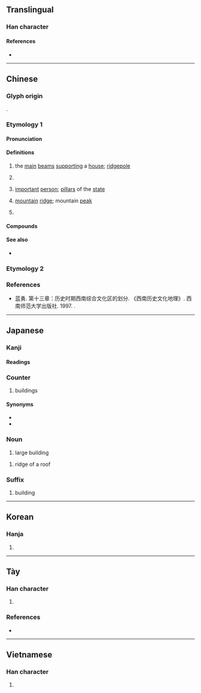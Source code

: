 {{also|栋|楝}}
{{character info}}
==Translingual==

===Han character===
{{Han char|rn=75|rad=木|as=08|sn=12|four=45996|canj=DDW|ids=⿰木東}}

====References====
* {{Han ref|kx=0533.100|dkj=14949|dj=0921.090|hdz=21227.050|uh=68DF|ud=26847|bh=B4C9|bd=46281}}

----

==Chinese==

===Glyph origin===
{{Han etym}}
{{Han compound|木|東|c1=s|c2=p|t1=wood|ls=psc}}.

===Etymology 1===
{{zh-forms|s=栋}}

====Pronunciation====
{{zh-pron
|m=dòng
|c=dung3,dung6
|mn=tòng/qz,tw:tàng/tw:tiòng
|mn_note=tòng - literary; tàng - vernacular
|mn-t=dong3
|mc=y
|oc=y
|ma=
|cat=n,cls
}}

====Definitions====
{{zh-hanzi}}

# {{lb|zh|possibly|obsolete}} the [[main]] [[beam]]s [[support]]ing a [[house]]; [[ridgepole]]
# {{n-g|Classifier for buildings.}}
# {{lb|zh|metaphor}} [[important]] [[person]]; [[pillar]]s of the [[state]]
# {{lb|zh|Sichuanese}} [[mountain]] [[ridge]]; mountain [[peak]]
# {{surname|zh}}

====Compounds====
{{zh-der|棟樑|棟篤笑|棟梁之材|}}

====See also====
* {{zh-l|嶺|mountain ridge, mountain peak}}

===Etymology 2===
{{zh-see|戙|v|Cantonese: to make erect}}

===References===
* 蓝勇. 第十三章：历史时期西南综合文化区的划分. 《西南历史文化地理》. 西南师范大学出版社. 1997. {{ISBN|7-5621-1603-2}}.

----

==Japanese==
{{ja-kanjitab|とう|yomi=o}}
{{ja-kanjitab|むね|yomi=k}}

===Kanji===
{{ja-kanji|grade=c|rs=木08}}

====Readings====
{{ja-readings
|goon=つ, つう
|kanon=とう
|kun=むね-, むな-
}}

===Counter ===
{{ja-pos|counter|とう|むね}}

# buildings

====Synonyms====
* {{ja-r|戸|こ}}
* {{ja-r|軒|けん}}

===Noun===
{{ja-noun|とう}}

# large building

{{ja-noun|むね}}

# ridge of a roof

===Suffix===
{{ja-pos|とう|suffix}}

# building

----

==Korean==

===Hanja===
{{ko-hanja|hangeul=동|eumhun=|rv=dong|mr=tong|y=tong}}

# {{rfdef|ko|sort=木08}}

----

==Tày==

===Han character===
{{head|tyz|Han character}}

# {{tyz-Nom form of|đông}}

===References===
* {{r:tyz:tdcnt}}

----

==Vietnamese==

===Han character===
{{vi-readings|reading=đống|rs=木08}}

# {{rfdef|vi|sort=木08}}